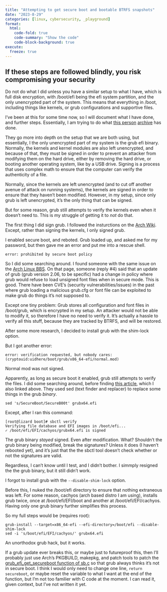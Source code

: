 ```yaml
---
title: "Attempting to get secure boot and bootable BTRFS snapshots"
date: "2023-8-29"
categories: [linux, cybersecurity, _playground]
format:
  html:
    code-fold: true
    code-summary: "Show the code"
    code-block-background: true
execute:
  freeze: true
---
```


::: {.callout-important collapse="false"}
## If these steps are followed blindly, you risk compromising your security
Do not do what I did unless you have a similar setup to what I have, which is full disk encryption, with /boot/efi being the efi system partition, and the only unencrypted part of the system. This means that everything in /boot, including things like kernels, or grub configurations and supportive files. 
:::

I've been at this for some time now, so I will document what I have done, and further steps. 
Essentially, I am trying to do what [this person](https://wejn.org/2021/09/fixing-grub-verification-requested-nobody-cares/) [archive](https://web.archive.org/web/20230609152526/https://wejn.org/2021/09/fixing-grub-verification-requested-nobody-cares/) has done. 

They go more into depth on the setup that we are both using, but essentially, I the only unencrypted part of my system is the grub efi binary. Normally, the kernels and kernel modules are also left unencrypted, and because of that, they must be signed in order to prevent an attacker from modifying them on the hard drive, either by removing the hard drive, or booting another operating system, like by a USB drive. Signing is a process that uses complex math to ensure that the computer can verify the authenticity of a file. 

Normally, since the kernels are left unencrypted (and to cut off another avenue of attack on running systems), the kernels are signed in order to ensure that they haven't been modified. However, in my setup, since only grub is left unencrypted, it's the only thing that can be signed.

But for some reason, grub still attempts to verify the kernels even when it doesn't need to. This is my struggle of getting it to *not* do that. 

The first thing I did sign grub. I followed the insturctions on the [Arch Wiki](https://wiki.archlinux.org/title/Unified_Extensible_Firmware_Interface/Secure_Boot#Assisted_process_with_sbctl). Except, rather than signing the kernels, I only signed grub. 

I enabled secure boot, and reboted. Grub loaded up, and asked me for my password, but then gave me an error and put me into a rescue shell. 

```
error: prohibited by secure boot policy
```

So I did some searching around. I found someone with the same issue on the [Arch Linux BBS](https://bbs.archlinux.org/viewtopic.php?id=282076). On that page, someone (reply #4) said that an update of grub (grub version 2.06, to be specific) had a change in policy where grub would refuse to load unsigned font files when in secure mode. This is good. There have been CVE's (security vulnerabilities/issues) in the past where grub loading a malicious grub.cfg or font file can be exploited to make grub do things it's not supposed to. 

Except one tiny problem: Grub stores all configuration and font files in /boot/grub, which is encrypted in my setup. An attacker would not be able to modify it, so therefore I have no need to verify it. It's actually a hassle to verify all this stuff, because they are tracked by BTRFS, and will be restored. 

After some more research, I decided to install grub with the shim-lock option.

But I got another error:

```
error: verification requested, but nobody cares: (cryptouid:uidhere/boot/grub/x86_64-efi/normal.mod)
```

Normal mod was not signed.

Apparently, as long as secure boot it enabled, grub still attempts to verify the files. I did some searching around, before finding [this article](https://wejn.org/2021/09/fixing-grub-verification-requested-nobody-cares/), which I also linked above. They used sed (text finder and replacer) to replace some things in the grub *binary*. 

```
sed 's/SecureBoot/SecureB00t' grubx64.efi
```

Except, after I ran this command:

```
[root@lizard boot]# sbctl verify
Verifying file database and EFI images in /boot/efi...
✓ /boot/efi/EFI/cachyos/grubx64.efi is signed
```

The grub binary *stayed* signed. Even after modification. What? Shouldn't the grub binary being modified, break the signatures? Unless it does (I haven't rebooted yet), and it's just that the the sbctl tool doesn't check whether or not the signatures are valid. 

Regardless, I can't know until I test, and I didn't bother. I simmply resigned the the grub binary, but it still didn't work.

I forgot to install grub with the `--disable-shim-lock` option.

Before this, I nuked the /boot/efi directory to ensure that nothing extraneous was left. For some reason, cachyos (arch based distro I am using), installs grub twice, once at /boot/efi/EFI/boot and another at /boot/efi/EFI/cachyos. Having only one grub binary further simplifies this process. 

So my full steps would be (requires root):

```
grub-install --target=x86_64-efi --efi-directory=/boot/efi --disable-shim-lock
sed -i 's/boot/efi/EFI/cachyos/' grubx64.efi
```

An unorthodox grub hack, but it works. 

If a grub update ever breaks this, or maybe just to futureproof this, then I'll probably just use Arch's PKGBUILD, makepkg, and patch tools to patch the   [grub_efi_get_secureboot function of sb.c](https://github.com/rhboot/grub2/blob/205b7b44bb2a7911f1e8c1ce22d66c111a4b429e/grub-core/kern/efi/sb.c#L42) so that grub always thinks it's not in secure boot. I think I would only need to change one line, `return secureboot`, or maybe reset the variable to what I want at the end of the function, but I'm not too familier with C code at the moment. I can read it, given context, but I've not written it yet.
